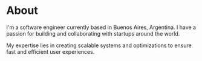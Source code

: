 
# About

<a href="https://twitter.com/ishipfast" target="_blank">
  <ClientImage
    src="/images/flombar-3d4cecf.jpeg"
    alt="Frederick Lombar"
    className="rounded-full bg-gray-100 block mt-2 mb-5 mx-auto sm:float-right sm:ml-5 sm:mb-5 grayscale hover:grayscale-0"
    unoptimized
    width={160}
    height={160}
    priority
  />
</a>

I'm a software engineer currently based in Buenos Aires, Argentina.
I have a passion for building and collaborating with startups around the world.

My expertise lies in creating scalable systems and optimizations to ensure fast and efficient user experiences.

